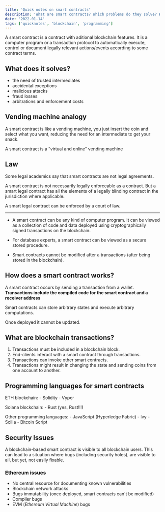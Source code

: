 ```yaml
---
title: 'Quick notes on smart contracts'
description: 'What are smart contracts? Which problems do they solve? How do they work? What are the programming languages for smart contracts? What are the security issues?'
date: '2022-01-14'
tags: ['quicknotes', 'blockchain', 'programming']
---
```


A smart contract is a contract with aditional blockchain features. It is a computer program or a transaction protocol to automatically execute, control or document legally relevant actions/events according to some contract terms.

## What does it solves?

- the need of trusted intermediates
- accidental exceptions
- malicious attacks
- fraud losses
- arbitrations and enforcement costs

## Vending machine analogy

A smart contract is like a vending machine, you just insert the coin and select what you want, reducing the need for an intermediate to get your snack.

A smart contract is a "virtual and online" vending machine

## Law

Some legal academics say that smart contracts are not legal agreements.

A smart contract is not necessarily legally enforceable as a contract. But a smart legal contract has all the elements of a legally blinding contract in the jurisdiction where applicable.

A smart legal contract can be enforced by a court of law.

-------------------------------------------------------

- A smart contract can be any kind of computer program. It can be viewed as a collection of code and data deployed using cryptographically signed transactions on the blockchain.

- For database experts, a smart contract can be viewed as a secure stored procedure.

- Smart contracts cannot be modified after a transactions (after being stored in the blockchain).

## How does a smart contract works?

A smart contract occurs by sending a transaction from a wallet. **Transactions include the compiled code for the smart contract and a receiver address**

Smart contracts can store arbitrary states and execute arbitrary computations.

Once deployed it cannot be updated.

## What are blockchain transactions?

1. Transactions must be included in a blockchain block.
2. End-clients interact with a smart contract through transactions.
3. Transactions can invoke other smart contracts.
4. Transactions might result in changing the state and sending coins from one account to another.

## Programming languages for smart contracts

ETH blockchain:
	- Solidity
	- Vyper

Solana blockchain:
	- Rust (yes, Rust!!!)

Other programming languages:
	- JavaScript (Hyperledge Fabric)
	- Ivy
	- Scilla
	- Bitcoin Script

## Security Issues

A blockchain-based smart contract is visible to all blockchain users. This can lead to a situation where bugs (including security holes), are visible to all, but yet, not easily fixable.

### Ethereum issues

- No central resource for documenting known vulnerabilities
- Blockchain network attacks
- Bugs immutability (once deployed, smart contracts can't be modified)
- Compiler bugs
- EVM (*Ethereum Virtual Machine*) bugs